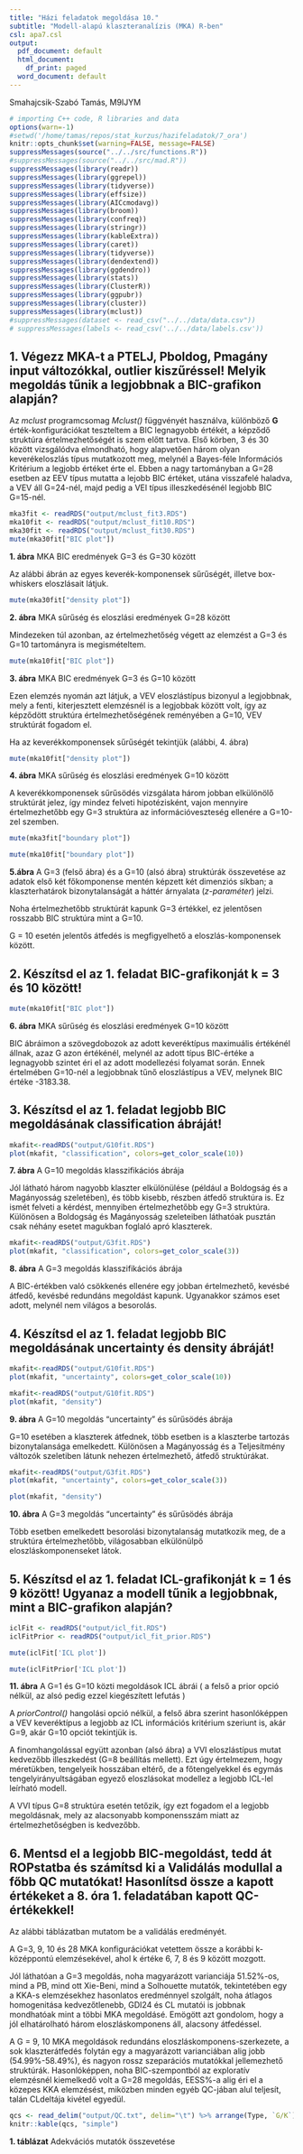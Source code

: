 ```yaml
---
title: "Házi feladatok megoldása 10."
subtitle: "Modell-alapú klaszteranalízis (MKA) R-ben"
csl: apa7.csl
output:
  pdf_document: default
  html_document:
    df_print: paged
  word_document: default
---
```


Smahajcsik-Szabó Tamás, M9IJYM



```r
# importing C++ code, R libraries and data
options(warn=-1)
#setwd('/home/tamas/repos/stat_kurzus/hazifeladatok/7_ora')
knitr::opts_chunk$set(warning=FALSE, message=FALSE)
suppressMessages(source("../../src/functions.R"))
#suppressMessages(source("../../src/mad.R"))
suppressMessages(library(readr))
suppressMessages(library(ggrepel))
suppressMessages(library(tidyverse))
suppressMessages(library(effsize))
suppressMessages(library(AICcmodavg))
suppressMessages(library(broom))
suppressMessages(library(confreq))
suppressMessages(library(stringr))
suppressMessages(library(kableExtra))
suppressMessages(library(caret))
suppressMessages(library(tidyverse))
suppressMessages(library(dendextend))
suppressMessages(library(ggdendro))
suppressMessages(library(stats))
suppressMessages(library(ClusterR))
suppressMessages(library(ggpubr))
suppressMessages(library(cluster))
suppressMessages(library(mclust))
#suppressMessages(dataset <- read_csv("../../data/data.csv"))
# suppressMessages(labels <- read_csv('../../data/labels.csv'))

```

## 1. Végezz MKA-t a PTELJ, Pboldog, Pmagány input változókkal, outlier kiszűréssel! Melyik megoldás tűnik a legjobbnak a BIC-grafikon alapján?


Az *mclust* programcsomag *Mclust()* függvényét használva, különböző **G** érték-konfigurációkat teszteltem a BIC legnagyobb értékét, a képződő struktúra értelmezhetőségét is szem előtt tartva. 
Első körben, 3 és 30 között vizsgálódva elmondható, hogy alapvetően három olyan keverékeloszlás típus mutatkozott meg, melynél a Bayes-féle Információs Kritérium a legjobb értéket érte el. 
Ebben a nagy tartományban a G=28 esetben az EEV típus mutatta a lejobb BIC értéket, utána visszafelé haladva, a VEV áll G=24-nél, majd pedig a VEI típus illeszkedésénél  legjobb BIC G=15-nél.

```r

mka3fit <- readRDS("output/mclust_fit3.RDS")
mka10fit <- readRDS("output/mclust_fit10.RDS")
mka30fit <- readRDS("output/mclust_fit30.RDS")
mute(mka30fit["BIC plot"])
```

**1. ábra** MKA BIC eredmények G=3 és G=30 között

Az alábbi ábrán az egyes keverék-komponensek sűrűségét, illetve box-whiskers eloszlásait látjuk.

```r

mute(mka30fit["density plot"])
```

**2. ábra** MKA sűrűség és eloszlási eredmények G=28 között

Mindezeken túl azonban, az értelmezhetőség végett az elemzést a G=3 és G=10 tartományra is megismételtem.


```r

mute(mka10fit["BIC plot"])
```

**3. ábra** MKA BIC eredmények G=3 és G=10 között

Ezen elemzés nyomán azt látjuk, a VEV eloszlástípus bizonyul a legjobbnak, mely a fenti, kiterjesztett elemzésnél is a legjobbak között volt, így az képződött struktúra értelmezhetőségének reményében a G=10, VEV struktúrát fogadom el.

Ha az keverékkomponensek sűrűségét tekintjük (alábbi, 4. ábra)

```r

mute(mka10fit["density plot"])
```

**4. ábra** MKA sűrűség és eloszlási eredmények G=10 között

A keverékkomponensek sűrűsödés vizsgálata három jobban elkülönölő struktúrát jelez, így mindez felveti hipotézisként, vajon mennyire értelmezhetőbb egy G=3 struktúra az információveszteség ellenére a G=10-zel szemben. 

```r

mute(mka3fit["boundary plot"])
```

```r

mute(mka10fit["boundary plot"])

```

**5.ábra** A G=3 (felső ábra) és a G=10 (alsó ábra) struktúrák összevetése az adatok első két főkomponense mentén képzett két dimenziós síkban; a klaszterhatárok bizonytalanságát a háttér árnyalata (*z-paraméter*) jelzi.

Noha értelmezhetőbb struktúrát kapunk G=3 értékkel, ez jelentősen rosszabb BIC struktúra mint a G=10.

G = 10 esetén jelentős átfedés is megfigyelhető a eloszlás-komponensek között.

\newpage

## 2. Készítsd el az 1. feladat BIC-grafikonját k = 3 és 10 között!

```r

mute(mka10fit["BIC plot"])
```

**6. ábra** MKA sűrűség és eloszlási eredmények G=10 között

BIC ábráimon a szövegdobozok az adott keveréktípus maximuális értékénél állnak, azaz G azon értékénél, melynél az adott típus BIC-értéke a legnagyobb szintet éri el az adott modellezési folyamat során.
Ennek értelmében G=10-nél a legjobbnak tűnő eloszlástípus a VEV, melynek BIC értéke -3183.38.

\newpage

## 3. Készítsd el az 1. feladat legjobb BIC megoldásának classification ábráját!


```r
mkafit<-readRDS("output/G10fit.RDS")
plot(mkafit, "classification", colors=get_color_scale(10))
```

**7. ábra** A G=10 megoldás klasszifikációs ábrája

Jól látható három nagyobb klaszter elkülönülése (például a Boldogság és a Magányosság szeletében), és több kisebb, részben átfedő struktúra is. 
Ez ismét felveti a kérdést, mennyiben értelmezhetőbb egy G=3 struktúra. 
Különösen a Boldogság és Magányosság szeleteiben láthatóak pusztán csak néhány esetet magukban foglaló apró klaszterek.

```r
mkafit<-readRDS("output/G3fit.RDS")
plot(mkafit, "classification", colors=get_color_scale(3))
```

**8. ábra** A G=3 megoldás klasszifikációs ábrája

A BIC-értékben való csökkenés ellenére egy jobban értelmezhető, kevésbé átfedő, kevésbé redundáns megoldást kapunk.
Ugyanakkor számos eset adott, melynél nem világos a besorolás.
\newpage

## 4. Készítsd el az 1. feladat legjobb BIC megoldásának uncertainty és density ábráját!

```r
mkafit<-readRDS("output/G10fit.RDS")
plot(mkafit, "uncertainty", colors=get_color_scale(10))

```

```r
mkafit<-readRDS("output/G10fit.RDS")
plot(mkafit, "density")

```

**9. ábra** A G=10 megoldás "uncertainty"  és sűrűsödés ábrája


G=10 esetében a klaszterek átfednek, több esetben is a klaszterbe tartozás bizonytalansága emelkedett.
Különösen a Magányosság és a Teljesítmény változók szeletiben látunk nehezen értelmezhető, átfedő struktúrákat.

```r
mkafit<-readRDS("output/G3fit.RDS")
plot(mkafit, "uncertainty", colors=get_color_scale(3))
```

```r
plot(mkafit, "density")
```

**10. ábra** A G=3 megoldás "uncertainty" és sűrűsödés ábrája

Több esetben emelkedett besorolási bizonytalanság mutatkozik meg, de a struktúra értelmezhetőbb, világosabban elkülönülpő eloszláskomponenseket látok.

\newpage

## 5. Készítsd el az 1. feladat ICL-grafikonját k = 1 és 9 között! Ugyanaz a modell tűnik a legjobbnak, mint a BIC-grafikon alapján?

```r
iclFit <- readRDS("output/icl_fit.RDS")
iclFitPrior <- readRDS("output/icl_fit_prior.RDS")

mute(iclFit['ICL plot'])
```

```r
mute(iclFitPrior['ICL plot'])
```

**11. ábra** A G=1 és G=10 közti megoldások ICL ábrái ( a felső a prior opció nélkül, az alsó pedig ezzel kiegészített lefutás )

A *priorControl()* hangolási opció nélkül, a felső ábra szerint hasonlóképpen a VEV keveréktípus a legjobb az ICL információs kritérium szeriunt is, akár G=9, akár G=10 opciót tekintjük is.

A finomhangolással együtt azonban (alsó ábra) a VVI eloszlástípus mutat kedvezőbb illeszkedést (G=8 beállítás mellett). 
Ezt úgy értelmezem, hogy méretükben, tengelyeik hosszában eltérő, de a főtengelyekkel és egymás tengelyirányultságában egyező eloszlásokat modellez a legjobb ICL-lel leírható modell.

A VVI típus G=8 struktúra esetén tetőzik, így ezt fogadom el a legjobb megoldásnak, mely az alacsonyabb komponensszám miatt az értelmezhetőségben is kedvezőbb.

## 6. Mentsd el a legjobb BIC-megoldást, tedd át ROPstatba és számítsd ki a Validálás modullal a főbb QC mutatókat! Hasonlítsd össze a kapott értékeket a 8. óra 1. feladatában kapott QC-értékekkel!

Az alábbi táblázatban mutatom be a validálás eredményét.

A G=3, 9, 10 és 28 MKA konfigurációkat vetettem össze a korábbi k-középpontú elemzésekével, ahol k értéke 6, 7, 8 és 9  között mozgott.

Jól láthatóan a G=3 megoldás, noha magyarázott varianciája 51.52%-os, mind  a PB, mind ott Xie-Beni, mind a Solhouette mutatók, tekintetében egy a KKA-s elemzésekhez hasonlatos eredménnyel szolgált, noha átlagos homogenitása kedvezőtlenebb, GDI24 és CL mutatói is jobbnak mondhatóak mint a többi MKA megoldásé.
Emögött azt gondolom, hogy a jól elhatárolható három eloszláskomponens áll, alacsony átfedéssel.

A G = 9, 10  MKA megoldások redundáns eloszláskomponens-szerkezete, a sok klaszterátfedés folytán egy a magyarázott varianciában alig jobb (54.99%-58.49%), és nagyon rossz szeparációs mutatókkal jellemezhető struktúrák. Hasonlóképpen, noha BIC-szempontból az exploratív elemzésnél kiemelkedő volt a G=28 megoldás, EESS%-a alig éri el a közepes KKA elemzésést, miközben minden egyéb QC-jában alul teljesít, talán CLdeltája kivétel egyedül.

```r
qcs <- read_delim("output/QC.txt", delim="\t") %>% arrange(Type, `G/K`)
knitr::kable(qcs, "simple")
```

**1. táblázat** Adekvációs mutatók összevetése


